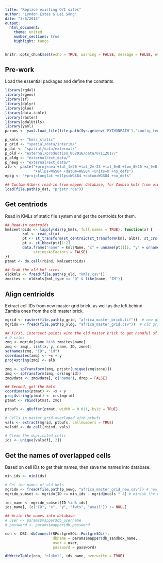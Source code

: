```yaml
---
title: "Replace existing Q/I sites"
author: "Lyndon Estes & Lei Song"
date: "3/6/2018"
output: 
  html_document:
    theme: united
    number_sections: true 
    highlight: tango
---
```


```r
knitr::opts_chunk$set(echo = TRUE, warning = FALSE, message = FALSE, eval = FALSE)
```

## Pre-work

Load the essential packages and define the constants.

```r
library(rgdal)
library(rgeos)
library(sf)
library(dplyr)
library(glue)
library(data.table)
library(raster)
library(gdalUtils)
library(yaml)
params <- yaml.load_file(file.path(Sys.getenv('PYTHONPATH'),'config_template.yaml'))

p_kmls <- "kmls_static"
p_grid <- "spatial/data/interim/"
p_dat <- "spatial/data/external/"
p_old <- "external/production_062016/data/07112017/"
p_oldg <- "external/ext_data/"
p_newg <- "external/ext_data/"
alb <- paste("+proj=aea +lat_1=20 +lat_2=-23 +lat_0=0 +lon_0=25 +x_0=0 +y_0=0",
             "+ellps=WGS84 +datum=WGS84 +units=m +no_defs") 
epsg <- "+proj=longlat +ellps=WGS84 +datum=WGS84 +no_defs"

## Custom Albers read-in from mapper database, for Zambia kmls from old grid
load(file.path(p_dat, "prjstr.rda"))
```

## Get centriods

Read in KMLs of static file system and get the centroids for them.

```r
## Read-in centroids
kmlcentroids <- lapply(dir(p_kmls, full.names = TRUE), function(x) {
        kml <- read_sf(x)
        pt <- st_transform(st_centroid(st_transform(kml, alb)), st_crs(kml))
        pt <- st_bbox(pt)[1:2]
        data.frame("name" = kml$Name, "x" = unname(pt[1]), "y" = unname(pt[2]), 
             stringsAsFactors = FALSE)
})
ptmat <- do.call(rbind, kmlcentroids)

## Grab the old kml sites
oldkmls <- fread(file.path(p_old, "kmls.csv"))
zmsites <- oldkmls[kml_type == "Q" & like(name, "ZM")]
```

## Align centriolds

Extract cell IDs from new master grid brick, as well as the left behind Zambia ones from the old master brick.

```r
mgrid <- raster(file.path(p_grid, "africa_master_brick.tif"))  # new grid tif file
mgrido <- fread(file.path(p_oldg, "africa_master_grid.csv"))  # old grid csv file

## First, intersect points with the old master brick to get handful of Zambia 
# Q sites
zmq <- mgrido[name %in% zmsites$name]
zmq <- zmq[, list(x, y, name, ID, zone)]
setnames(zmq, "ID", "id")
coordinates(zmq) <- ~x + y
proj4string(zmq) <- alb

zmq <- spTransform(zmq, prjstr[unique(zmq$zone)])
zmq <- spTransform(zmq, crs(mgrid))
zmq@data <- zmq@data[, c("name"), drop = FALSE]

## Second, get the kmls
coordinates(ptmat) <- ~x + y
proj4string(ptmat) <- crs(mgrid)
ptmat <- rbind(ptmat, zmq)

ptbufs <- gBuffer(ptmat, width = 0.011, byid = TRUE)

# Cells in master grid overlaped with ptbufs
vals <- extract(mgrid, ptbufs, cellnumbers = TRUE)
valsdf <- do.call(rbind, vals)

# Clean the duplicated cells
ids <- unique(valsdf[, 2])
```

## Get the names of overlapped cells

Based on cell IDs to get their names, then save the names into database.

```r
min_ids <- min(ids)

# Get the names of old kmls
mgridn <- fread(file.path(p_newg, "africa_master_grid_new.csv")) # new grid csv file
mgridn_subset <- mgridn[ID >= min_ids - mgrid@ncols * 4] # minish the new grid

ids_name <- mgridn_subset[ID %in% ids]
ids_name[, (c("ID", "x", "y", "fwts", "avail")) := NULL]

## Write the names into database
# user <- params$mapper$db_username
# password <- params$mapper$db_password

con <- DBI::dbConnect(RPostgreSQL::PostgreSQL(),
                      dbname = params$mapper$db_sandbox_name,   
                      user = user,
                      password = password)

dbWriteTable(con, "oldkml", ids_name, overwrite = TRUE)
```

